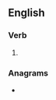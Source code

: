 ==English==

===Verb===
{{head|en|verb form}}

# {{en-third-person singular of|repel}}

===Anagrams===
* {{l|en|lepers}}